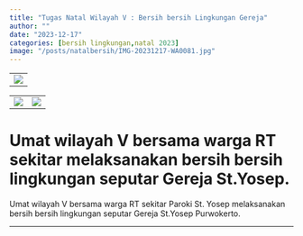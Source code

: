 ```yaml
---
title: "Tugas Natal Wilayah V : Bersih bersih Lingkungan Gereja"
author: ""
date: "2023-12-17"
categories: [bersih lingkungan,natal 2023]
image: "/posts/natalbersih/IMG-20231217-WA0081.jpg"
---
```


|                                                 |
|-------------------------------------------------|
| ![](/posts/natalbersih/IMG-20231217-WA0081.jpg) |

|                                                 |                                                 |
|------------------------------------|------------------------------------|
| ![](/posts/natalbersih/IMG-20231217-WA0075.jpg) | ![](/posts/natalbersih/IMG-20231217-WA0076.jpg) |


Umat wilayah V bersama warga RT sekitar melaksanakan bersih bersih lingkungan seputar Gereja St.Yosep.
=======
Umat wilayah V bersama warga RT sekitar Paroki St. Yosep melaksanakan bersih bersih lingkungan seputar Gereja St.Yosep Purwokerto.

------------------------------------------------------------------------
